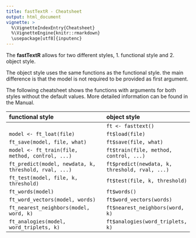 ```yaml
---
title: fastTextR - Cheatsheet
output: html_document
vignette: >
  %\VignetteIndexEntry{Cheatsheet}
  %\VignetteEngine{knitr::rmarkdown}
  \usepackage[utf8]{inputenc}
---
```


The **fastTextR** allows for two different styles, 
1. functional style and
2. object style.

The object style uses the same functions as the functional style.
the main difference is that the model is not required to be provided as
first argument.

The following cheatsheet shows the functions with arguments for both styles
without the default values. More detailed information can be found in the
Manual.

| functional style                                      | object style                                   |
|:------------------------------------------------------|:-----------------------------------------------|
|                                                       | `ft <- fasttext()`                             |
| `model <- ft_loat(file)`                              | `ft$load(file)`                                |
| `ft_save(model, file, what)`                          | `ft$save(file, what)`                          |
| `model <- ft_train(file, method, control, ...)`       | `ft$train(file, method, control, ...)`         |
| `ft_predict(model, newdata, k, threshold, rval, ...)` | `ft$predict(newdata, k, threshold, rval, ...)` |
| `ft_test(model, file, k, threshold)`                  | `ft$test(file, k, threshold)`                  |
| `ft_words(model)`                                     | `ft$words()`                                   |
| `ft_word_vectors(model, words)`                       | `ft$word_vectors(words)`                       |
| `ft_nearest_neighbors(model, word, k)`                | `ft$nearest_neighbors(word, k)`                |
| `ft_analogies(model, word_triplets, k)`               | `ft$analogies(word_triplets, k)`               |
